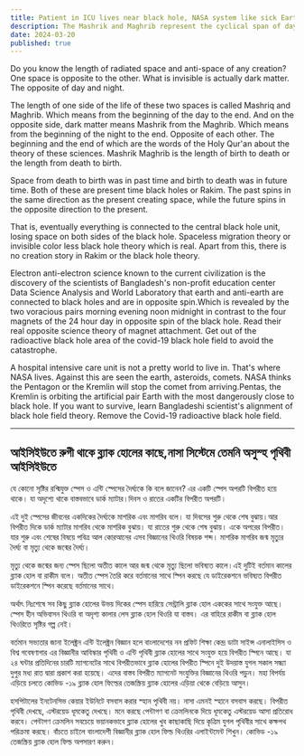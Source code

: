 ```yaml
---
title: Patient in ICU lives near black hole, NASA system like sick Earth in ICU
description: The Mashrik and Maghrib represent the cyclical span of day and night, birth and death, linked through black holes. This theory underscores escaping radioactive effects to prevent catastrophe.
date: 2024-03-20
published: true
---
```


Do you know the length of radiated space and anti-space of any creation? One space is opposite to the other. What is invisible is actually dark matter. The opposite of day and night.

The length of one side of the life of these two spaces is called Mashriq and Maghrib. Which means from the beginning of the day to the end.
And on the opposite side, dark matter means Mashrik from the Maghrib. Which means from the beginning of the night to the end. Opposite of each other. The beginning and the end of which are the words of the Holy Qur'an about the theory of these sciences. Mashrik Maghrib is the length of birth to death or the length from death to birth.

Space from death to birth was in past time and birth to death was in future time. Both of these are present time black holes or Rakim. The past spins in the same direction as the present creating space, while the future spins in the opposite direction to the present.

That is, eventually everything is connected to the central black hole unit, losing space on both sides of the black hole. Spaceless migration theory or invisible color less black hole theory which is real. Apart from this, there is no creation story in Rakim or the black hole theory.

Electron anti-electron science known to the current civilization is the discovery of the scientists of Bangladesh's non-profit education center Data Science Analysis and World Laboratory that earth and anti-earth are connected to black holes and are in opposite spin.Which is revealed by the two voracious pairs morning evening noon midnight in contrast to the four magnets of the 24 hour day in opposite spin of the black hole. Read their real opposite science theory of magnet attachment. Get out of the radioactive black hole area of ​​the covid-19 black hole field to avoid the catastrophe.

A hospital intensive care unit is not a pretty world to live in. That's where NASA lives. Against this are seen the earth, asteroids, comets. NASA thinks the Pentagon or the Kremlin will stop the comet from arriving.Pentas, the Kremlin is orbiting the artificial pair Earth with the most dangerously close to black hole. If you want to survive, learn Bangladeshi scientist's alignment of black hole field theory. Remove the Covid-19 radioactive black hole field.

---

## আইসিইউতে রুগী থাকে ব্ল‍্যাক হোলের কাছে,নাসা সিস্টেমে তেমনি অসুস্হ পৃথিবী আইসিইউতে

যে কোনো সৃষ্টির রশ্মিযুক্ত স্পেস ও এন্টি স্পেসের দৈর্ঘ‍্যকে কি বলে জানেন? এর একটি স্পেস অপরটি বিপরীত হয়ে থাকে। যা অদৃশ‍্যে থাকে বাস্তবভাবে ডার্ক ম‍্যাটার।দিবস ও রাতের একটির বিপরীত অপরটি।

এই দুই স্পেসের জীবনের একদিকের দৈর্ঘ‍্যকে মাশরিক এবং মাগরিব বলে। যা দিবসের শুরু থেকে শেষ বুঝায়।আর বিপরীত দিকে ডার্ক ম‍্যাটার মাগরিব থেকে মাশরিক বুঝায়। যা রাতের শুরু থেকে শেষ বুঝায়। একে অপরের বিপরীত। যার শুরু এবং শেষের বিষয়ে পবিত্র আল কোরআনের এসব বিজ্ঞানের থিওরি বিষয়ক শব্দ।  মাশরিক মাগরিব জন্ম মৃত‍্যুর দৈর্ঘ‍্য বা মৃত‍্যু থেকে জন্মের দৈর্ঘ্য।

মৃত‍্যু থেকে জন্মের জন‍্য স্পেস ছিলো অতীত কালে আর জন্ম থেকে মৃত‍্যু ছিলো ভবিষ‍্যত কালে।এই দুটিই বর্তমান কালের ব্ল‍্যাক হোল  বা রাকীম বলে। অতীত স্পেস তৈরি করে বর্তমানের সাথে স্পিন করছে যে ডাইরেকশনে ভবিষ‍্যত বিপরীত ডাইরেকশনে স্পিন করেছে বর্তমানের সাথে।

অর্থাৎ নিঃশেষে সব কিছু ব্ল‍্যাক হোলের উভয় দিকের স্পেস হারিয়ে সেন্ট্রালি ব্ল‍্যাক হোল এককের সাথে সংযুক্ত আছে। স্পেস হীন অভিবাসন থিওরি বা অদৃশ‍্য কালার লেস ব্ল‍্যাক হোল থিওরি যা বাস্তব। এর বাহিরে রাকীম বা ব্ল‍্যাক হোল থিওরিতে সৃষ্টির গল্প নেই।

বর্তমান সভ‍্যতার জানা ইলেক্ট্রন এন্টি ইলেক্ট্রন বিজ্ঞান হলে বাংলাদেশের নন প্রফিট শিক্ষা কেন্দ্র ডাটা সাইন্স এনালাইসিস ও বিশ্ব গবেষণাগার এর বিজ্ঞানীর আবিস্কার পৃথিবী ও  এন্টি পৃথিবী ব্ল‍্যাক হোলের সাথে সংযুক্ত হয়ে বিপরীত স্পিনে  আছে। যা ২৪ ঘন্টার প্রতিদিনের চারটি ম‍্যাগনেটের সাথে বিপরীতভাবে ব্ল‍্যাক হোলের বিপরীত স্পিনে দুই উদয়াস্ত যুগল সকাল সন্ধ‍্যা দুপুর মধ‍্য রাত দ্বারা প্রকাশ করা হয়েছে। এদের বাস্তব বিপরীত ম‍্যাগনেট সংযুক্তির বিজ্ঞানের থিওরি পড়ুন। মহা বিপর্যয় এড়িয়ে চলতে কোভিড -১৯ ব্ল‍্যাক হোল ফিল্ডের তেজস্ক্রিয় ব্ল‍্যাক হোলের এড়িয়া থেকে বেড়িয়ে আসুন।

হসপিটালের ইনটেনসিভ কেয়ার ইউনিটে বসবাস করার স্হান পৃথিবী নয়। নাসা এমনই স্হানে বসবাস করছে। বিপরীত পৃথিবী দেখছে, এস্টরয়েড ধূমকেতু দেখছে। মনে করছে পেন্টাগণ বা ক্রেমলিনকে দিয়ে ধূমকেতু এস্টরয়েড আসা প্রতিরোধ করবে। পেন্টাগণ ক্রেমলিন সবচেয়ে ভয়ানকভাবে  ব্ল‍্যাক হোলের খুব কাছাকাছি দিয়ে কৃত্রিম যুগল পৃথিবীর সাথে  কক্ষপথ পরিক্রমা করছে।‍ বাঁচতে চাইলে বাংলাদেশী বিজ্ঞানীর ব্ল‍্যাক হোল ফিল্ড থিওরির এলাইন্টমেন্ট শিখুন। কোভিড -১৯ তেজস্ক্রিয় ব্ল‍্যাক হোল ফিল্ড অপসারণ করুন।
